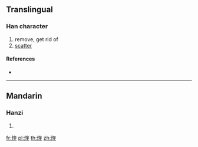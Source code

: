 {{character info/new}}
==Translingual==

===Han character===
{{Han char|rn=86|rad=火|as=09|sn=13|four=94814|canj=FKGG|ids=⿰火奎}}

# remove, get rid of
# [[scatter]]

====References====
* {{Han ref|kx=0675.230|dkj=19170|hdz=32216.070|uh=7143|ud=28995|bh=DE79|bd=56953}}

----

==Mandarin==

===Hanzi===
{{cmn-hanzi|pin=[[kuǐ]] ([[kui3]])|wg=k'uei<sup>3</sup>}}

# {{defn|lang=cmn|sort=火09}}

[[fr:煃]]
[[pl:煃]]
[[th:煃]]
[[zh:煃]]